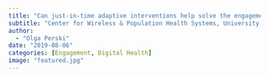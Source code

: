 ```yaml
---
title: "Can just-in-time adaptive interventions help solve the engagement crisis?"
subtitle: "Center for Wireless & Population Health Systems, University of California, San Diego"
author:
  - "Olga Perski"
date: "2019-08-06"
categories: [Engagement, Digital Health]
image: "featured.jpg"
---
```


<style>
    .embed-responsive {
        position:relative;
        height:100%;
    }
    .embed-responsive iframe {
        position:absolute;
        height:100%;
    }
</style>
<link href="https://mfr.osf.io/static/css/mfr.css" media="all" rel="stylesheet">
<div id="mfrIframe" class="mfr mfr-file"></div>
<script src="https://mfr.osf.io/static/js/mfr.js"></script>
<script>
    function renderMfr() {
        var mfrRender = new mfr.Render("mfrIframe", "https://mfr.osf.io/render?url=https://osf.io/download/xvpnz/?direct%26mode=render");
    }
    if (window.$) {
        renderMfr();
    } else {
        var jq = document.createElement('script');
        document.head.appendChild(jq);
        jq.onload = function() {
            renderMfr();
        }
        jq.src = 'http://code.jquery.com/jquery-1.11.2.min.js';
    }
</script>